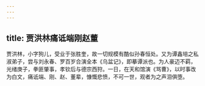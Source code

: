 ```yaml
---
---
---
```

title: 贾洪林痛诋端刚赵董
---



贾洪林，小字狗儿，受业于张胜奎，故一切规模有酷似孙春恒处。又为谭鑫培之私淑弟子，尝与刘永春、罗百岁合演全本《乌盆记》，即摹谭派也。为人豪迈不羁，光绪庚子，拳匪肇事，孝钦后与德宗西狩。一日，在天和馆演《骂曹》，以时事改为白文，痛诋端、刚、赵、董辈，慷慨悲愤，不可一世，观者为之声泪俱堕。